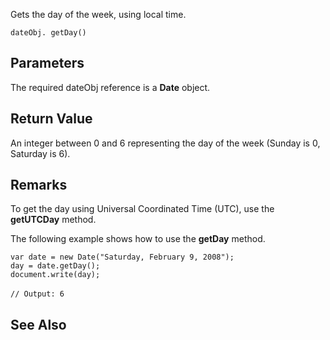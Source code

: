 Gets the day of the week, using local time.

 dateObj. getDay() 
==Parameters==
The required dateObj reference is a '''Date''' object.


==Return Value==
An integer between 0 and 6 representing the day of the week (Sunday is 0, Saturday is 6).


==Remarks==
To get the day using Universal Coordinated Time (UTC), use the '''getUTCDay''' method.

The following example shows how to use the '''getDay''' method.

 var date = new Date("Saturday, February 9, 2008");
 day = date.getDay();
 document.write(day);
 
 // Output: 6

==See Also==

              
